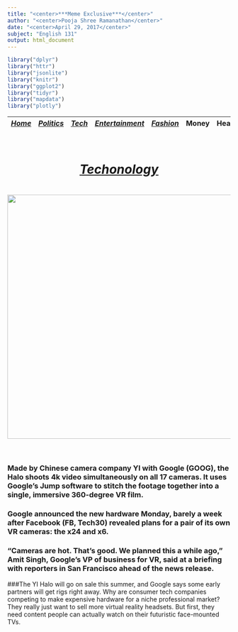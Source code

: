 ```yaml
---
title: "<center>***Meme Exclusive***</center>"
author: "<center>Pooja Shree Ramanathan</center>"
date: "<center>April 29, 2017</center>"
subject: "English 131"
output: html_document
---
```




```r
library("dplyr")
library("httr")
library("jsonlite")
library("knitr")
library("ggplot2")
library("tidyr")
library("mapdata")
library("plotly")
```

 |[*Home*](other/index.html) | [*Politics*](other/politics.html) | [*Tech*](other/tech.html) | [*Entertainment*](other/enter.html)| [*Fashion*](other/fashion.html) | Money | Health | Travel | Sports | U.S. | World |  |
 |-------|------------|--------|----------------|-----------|----|----|-----|----|-----|-----|
 
<center><h1> <u><u><br>***<u>Techonology</u>***</u></u> <h1>

[<img src="other/tech.png" style="width: 550px;">](http://money.cnn.com/2017/04/24/technology/google-yi-halo/index.html) <br><br></center> 

### Made by Chinese camera company YI with Google (GOOG), the Halo shoots 4k video simultaneously on all 17 cameras. It uses Google's Jump software to stitch the footage together into a single, immersive 360-degree VR film.

### Google announced the new hardware Monday, barely a week after Facebook (FB, Tech30) revealed plans for a pair of its own VR cameras: the x24 and x6.

### "Cameras are hot. That's good. We planned this a while ago," Amit Singh, Google's VP of business for VR, said at a briefing with reporters in San Francisco ahead of the news release.

###The YI Halo will go on sale this summer, and Google says some early partners will get rigs right away. Why are consumer tech companies competing to make expensive hardware for a niche professional market? They really just want to sell more virtual reality headsets. But first, they need content people can actually watch on their futuristic face-mounted TVs.